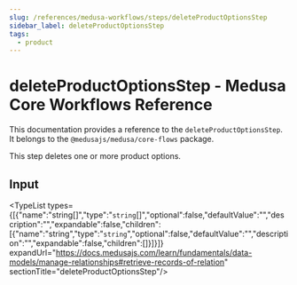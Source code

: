 ```yaml
---
slug: /references/medusa-workflows/steps/deleteProductOptionsStep
sidebar_label: deleteProductOptionsStep
tags:
  - product
---
```



# deleteProductOptionsStep - Medusa Core Workflows Reference

This documentation provides a reference to the `deleteProductOptionsStep`. It belongs to the `@medusajs/medusa/core-flows` package.

This step deletes one or more product options.

## Input

<TypeList types={[{"name":"string[]","type":"`string`[]","optional":false,"defaultValue":"","description":"","expandable":false,"children":[{"name":"string","type":"`string`","optional":false,"defaultValue":"","description":"","expandable":false,"children":[]}]}]} expandUrl="https://docs.medusajs.com/learn/fundamentals/data-models/manage-relationships#retrieve-records-of-relation" sectionTitle="deleteProductOptionsStep"/>
